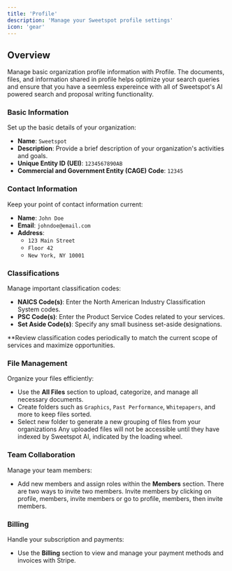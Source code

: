```yaml
---
title: 'Profile'
description: 'Manage your Sweetspot profile settings'
icon: 'gear'
---
```


## Overview

Manage basic organization profile information with Profile. The documents, files, and information shared in profile helps optimize your search queries and ensure that you have a seemless expereince with all of Sweetspot's AI powered search and proposal writing functionality.

### Basic Information

Set up the basic details of your organization:

- **Name**: `Sweetspot`
- **Description**: Provide a brief description of your organization's activities and goals.
- **Unique Entity ID (UEI)**: `1234567890AB` 
- **Commercial and Government Entity (CAGE) Code**: `12345`

### Contact Information

Keep your point of contact information current:

- **Name**: `John Doe`
- **Email**: `johndoe@email.com`
- **Address**: 
  - `123 Main Street`
  - `Floor 42`
  - `New York, NY 10001`

### Classifications

Manage important classification codes:

- **NAICS Code(s)**: Enter the North American Industry Classification System codes.
- **PSC Code(s)**: Enter the Product Service Codes related to your services.
- **Set Aside Code(s)**: Specify any small business set-aside designations.

<tip>**Review classification codes periodically to match the current scope of services and maximize opportunities.</tip>

### File Management

Organize your files efficiently:

- Use the **All Files** section to upload, categorize, and manage all necessary documents.
- Create folders such as `Graphics`, `Past Performance`, `Whitepapers`, and more to keep files sorted.
- Select new folder to generate a new grouping of files from your organizations
<Warning> Any uploaded files will not be accessible until they have indexed by Sweetspot AI, indicated by the loading wheel.</Warning>

### Team Collaboration

Manage your team members:
- Add new members and assign roles within the **Members** section. There are two ways to invite two members. Invite members by clicking on profile, members, invite members or go to profile, members, then invite members. 

### Billing

Handle your subscription and payments:
- Use the **Billing** section to view and manage your payment methods and invoices with Stripe. 



